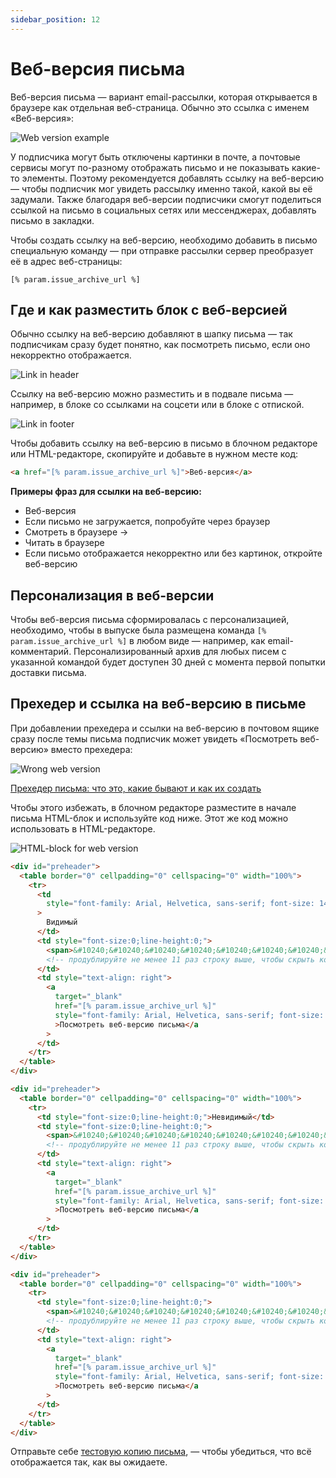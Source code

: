 ```yaml
---
sidebar_position: 12
---
```




# Веб-версия письма

Веб-версия письма — вариант email-рассылки, которая открывается в браузере как отдельная веб-страница. Обычно это ссылка с именем «Веб-версия»:

![Web version example](\img\email-campaigns\create-your-campaign\web-version\web-version-example.jpg) <br/>

У подписчика могут быть отключены картинки в почте, а&nbsp;почтовые сервисы могут по-разному отображать письмо и&nbsp;не&nbsp;показывать какие-то элементы. Поэтому рекомендуется добавлять ссылку на&nbsp;веб-версию — чтобы подписчик мог увидеть рассылку именно такой, какой вы её задумали. Также благодаря веб-версии подписчики смогут поделиться ссылкой на&nbsp;письмо в&nbsp;социальных сетях или мессенджерах, добавлять письмо в&nbsp;закладки.

Чтобы создать ссылку на веб-версию, необходимо добавить в письмо специальную команду — при отправке рассылки сервер преобразует её в адрес веб-страницы:

```
[% param.issue_archive_url %]
```

## Где и&nbsp;как разместить блок с&nbsp;веб-версией

Обычно ссылку на&nbsp;веб-версию добавляют в&nbsp;шапку письма&nbsp;&mdash; так подписчикам сразу будет понятно, как посмотреть письмо, если оно некорректно&nbsp;отображается.

![Link in header](\img\email-campaigns\create-your-campaign\web-version\link-in-header.jpg) <br/>

Ссылку на&nbsp;веб-версию можно разместить и в&nbsp;подвале письма — например, в&nbsp;блоке со&nbsp;ссылками на&nbsp;соцсети или в&nbsp;блоке с&nbsp;отпиской.

![Link in footer](\img\email-campaigns\create-your-campaign\web-version\link-in-footer.jpg) <br/>

Чтобы добавить ссылку на веб-версию в письмо в блочном редакторе или HTML-редакторе, скопируйте и добавьте в нужном месте код:

```html
<a href="[% param.issue_archive_url %]">Веб-версия</a>
```

**Примеры фраз для ссылки на&nbsp;веб-версию:**

- Веб-версия
- Если письмо не&nbsp;загружается, попробуйте через браузер
- Смотреть в&nbsp;браузере &rarr;
- Читать в браузере
- Если письмо отображается некорректно или без картинок, откройте веб-версию

## Персонализация в веб-версии

Чтобы веб-версия письма сформировалась с персонализацией, необходимо, чтобы в выпуске была размещена команда `[% param.issue_archive_url %]` в любом виде — например, как email-комментарий. Персонализированный архив для любых писем с указанной командой будет доступен 30 дней с момента первой попытки доставки письма.

## Прехедер и ссылка на&nbsp;веб-версию в письме

При добавлении прехедера и&nbsp;ссылки на&nbsp;веб-версию в почтовом ящике сразу после темы письма подписчик может увидеть &laquo;Посмотреть веб-версию&raquo; вместо прехедера:

![Wrong web version](\img\email-campaigns\create-your-campaign\web-version\wrong-web-version.jpg) <br/>

[Прехедер письма: что это, какие бывают и как их создать](https://docs.sendsay.ru/email-campaigns/create-your-campaign/preheader)

Чтобы этого избежать, в&nbsp;блочном редакторе разместите в&nbsp;начале письма HTML-блок и&nbsp;используйте код ниже. Этот же код можно использовать в&nbsp;HTML-редакторе.

![HTML-block for web version](\img\email-campaigns\create-your-campaign\web-version\html-block-for-web-version.jpg) <br/>

<Tabs>
<TabItem value="key1" label="Видимый прехедер">

```html
<div id="preheader">
  <table border="0" cellpadding="0" cellspacing="0" width="100%">
    <tr>
      <td
        style="font-family: Arial, Helvetica, sans-serif; font-size: 14px; color: #000000; font-weight: 400"
      >
        Видимый
      </td>
      <td style="font-size:0;line-height:0;">
        <span>&#10240;&#10240;&#10240;&#10240;&#10240;&#10240;&#10240;&#10240;&#10240;</span>
        <!-- продублируйте не менее 11 раз строку выше, чтобы скрыть контент письма в прехедере -->
      </td>
      <td style="text-align: right">
        <a
          target="_blank"
          href="[% param.issue_archive_url %]"
          style="font-family: Arial, Helvetica, sans-serif; font-size: 14px; color: #000000; font-weight: 400"
          >Посмотреть веб-версию письма</a
        >
      </td>
    </tr>
  </table>
</div>
```

</TabItem>
<TabItem value="key2" label="Невидимый прехедер">

```html
<div id="preheader">
  <table border="0" cellpadding="0" cellspacing="0" width="100%">
    <tr>
      <td style="font-size:0;line-height:0;">Невидимый</td>
      <td style="font-size:0;line-height:0;">
        <span>&#10240;&#10240;&#10240;&#10240;&#10240;&#10240;&#10240;&#10240;&#10240;</span>
        <!-- продублируйте не менее 11 раз строку выше, чтобы скрыть контент письма в прехедере -->
      </td>
      <td style="text-align: right">
        <a
          target="_blank"
          href="[% param.issue_archive_url %]"
          style="font-family: Arial, Helvetica, sans-serif; font-size: 14px; color: #000000; font-weight: 400"
          >Посмотреть веб-версию письма</a
        >
      </td>
    </tr>
  </table>
</div>
```

</TabItem>
<TabItem value="key3" label="Скрытый прехедер">

```html
<div id="preheader">
  <table border="0" cellpadding="0" cellspacing="0" width="100%">
    <tr>
      <td style="font-size:0;line-height:0;">
        <span>&#10240;&#10240;&#10240;&#10240;&#10240;&#10240;&#10240;&#10240;&#10240;</span>
        <!-- продублируйте не менее 11 раз строку выше, чтобы скрыть контент письма в прехедере -->
      </td>
      <td style="text-align: right">
        <a
          target="_blank"
          href="[% param.issue_archive_url %]"
          style="font-family: Arial, Helvetica, sans-serif; font-size: 14px; color: #000000; font-weight: 400"
          >Посмотреть веб-версию письма</a
        >
      </td>
    </tr>
  </table>
</div>
```

</TabItem>
</Tabs>

Отправьте себе [тестовую копию письма](https://docs.sendsay.ru/email-campaigns/create-your-campaign/how-to-send-email-campaign#4-отправьте-себе-тестовую-копию), — чтобы убедиться, что всё отображается так, как вы ожидаете.
